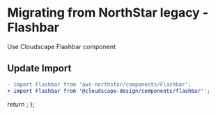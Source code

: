 
<Meta title="Migration/Flashbar" />

# Migrating from NorthStar legacy - Flashbar

Use <Link href='https://cloudscape.design/components/flashbar' target='_blank'>Cloudscape Flashbar component</Link>

## Update Import

```diff
- import Flashbar from 'aws-northstar/components/Flashbar';
+ import Flashbar from '@cloudscape-design/components/flashbar'';
```

  return <SyntaxHighlighter/>;
};